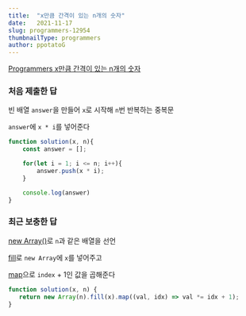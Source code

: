 ```yaml
---
title:  "x만큼 간격이 있는 n개의 숫자"
date:   2021-11-17
slug: programmers-12954
thumbnailType: programmers
author: ppotatoG
---
```

[Programmers x만큼 간격이 있는 n개의 숫자](https://programmers.co.kr/learn/courses/30/lessons/12954?language=javascript)

### 처음 제출한 답

빈 배열 `answer`을 만들어 `x`로 시작해 `n`번 반복하는 중복문

`answer`에 `x * i`를 넣어준다
```js
function solution(x, n){
    const answer = [];

    for(let i = 1; i <= n; i++){
        answer.push(x * i);
    }

    console.log(answer)
}
```

### 최근 보충한 답

[new Array()](https://developer.mozilla.org/ko/docs/Web/JavaScript/Reference/Global_Objects/Array/Array)로 `n`과 같은 배열을 선언

[fill](https://developer.mozilla.org/ko/docs/Web/JavaScript/Reference/Global_Objects/Array/fill)로 `new Array`에 `x`를 넣어주고

[map](https://developer.mozilla.org/ko/docs/Web/JavaScript/Reference/Global_Objects/Array/map)으로 `index` + 1인 값을 곱해준다

```js
function solution(x, n) {
   return new Array(n).fill(x).map((val, idx) => val *= idx + 1);
}
```